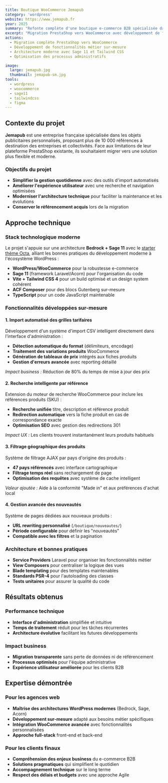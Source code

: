 ```yaml
---
title: Boutique WooCommerce Jemapub
category: 'wordpress'
website: https://www.jemapub.fr
year: 2025
summary: "Refonte complète d'une boutique e-commerce B2B spécialisée dans les objets publicitaires avec des fonctionnalités sur-mesure pour optimiser l'expérience utilisateur et la gestion administrative."
excerpt: "Migration PrestaShop vers WooCommerce avec développement de fonctionnalités métier avancées : import automatisé de grilles tarifaires, recherche intelligente par référence et filtrage géographique des produits."
actions:
  - Migration complète PrestaShop vers WooCommerce
  - Développement de fonctionnalités métier sur-mesure
  - Architecture moderne avec Sage 11 et Tailwind CSS
  - Optimisation des processus administratifs

image:
  large: jemapub.jpg
  thumbnail: jemapub-sm.jpg
tools:
  - wordpress
  - woocommerce
  - sage11
  - tailwindcss
  - figma
---
```


## Contexte du projet

**Jemapub** est une entreprise française spécialisée dans les objets publicitaires personnalisés, proposant plus de 10 000 références à destination des entreprises et collectivités. Face aux limitations de leur plateforme PrestaShop existante, ils souhaitaient migrer vers une solution plus flexible et moderne.

### Objectifs du projet

- **Simplifier la gestion quotidienne** avec des outils d'import automatisés
- **Améliorer l'expérience utilisateur** avec une recherche et navigation optimisées
- **Moderniser l'architecture technique** pour faciliter la maintenance et les évolutions
- **Conserver le référencement acquis** lors de la migration

## Approche technique

### Stack technologique moderne

Le projet s'appuie sur une architecture **Bedrock + Sage 11** avec le [starter thème Octa](/blog/octa-starter-wordpress-theme), alliant les bonnes pratiques du développement moderne à l'écosystème WordPress :

- **WordPress/WooCommerce** pour la robustesse e-commerce
- **Sage 11** (framework Laravel/Acorn) pour l'organisation du code
- **Vite + Tailwind CSS 4** pour un build optimisé et un design system cohérent
- **ACF Composer** pour des blocs Gutenberg sur-mesure
- **TypeScript** pour un code JavaScript maintenable

### Fonctionnalités développées sur-mesure

#### 1. Import automatisé des grilles tarifaires

Développement d'un système d'import CSV intelligent directement dans l'interface d'administration :

- **Détection automatique du format** (délimiteurs, encodage)
- **Traitement des variations produits** WooCommerce
- **Génération de tableaux de prix** intégrés aux fiches produits
- **Gestion d'erreurs avancée** avec reporting détaillé

*Impact business :* Réduction de 80% du temps de mise à jour des prix

#### 2. Recherche intelligente par référence

Extension du moteur de recherche WooCommerce pour inclure les références produits (SKU) :

- **Recherche unifiée** titre, description et référence produit
- **Redirection automatique** vers la fiche produit en cas de correspondance exacte
- **Optimisation SEO** avec gestion des redirections 301

*Impact UX :* Les clients trouvent instantanément leurs produits habituels

#### 3. Filtrage géographique des produits

Système de filtrage AJAX par pays d'origine des produits :

- **47 pays référencés** avec interface cartographique
- **Filtrage temps réel** sans rechargement de page
- **Optimisation des requêtes** avec système de cache intelligent

*Valeur ajoutée :* Aide à la conformité "Made in" et aux préférences d'achat local

#### 4. Gestion avancée des nouveautés

Système de pages dédiées aux nouveaux produits :

- **URL rewriting personnalisé** (`/boutique/nouveautes/`)
- **Période configurable** pour définir les "nouveautés"
- **Compatible avec les filtres** et la pagination

### Architecture et bonnes pratiques

- **Service Providers** Laravel pour organiser les fonctionnalités métier
- **View Composers** pour centraliser la logique des vues
- **Blade templating** pour des templates maintenables
- **Standards PSR-4** pour l'autoloading des classes
- **Tests unitaires** pour assurer la qualité du code

## Résultats obtenus

### Performance technique
- **Interface d'administration** simplifiée et intuitive
- **Temps de traitement** réduit pour les tâches récurrentes
- **Architecture évolutive** facilitant les futures développements

### Impact business
- **Migration transparente** sans perte de données ni de référencement
- **Processus optimisés** pour l'équipe administrative
- **Expérience utilisateur améliorée** pour les clients B2B

## Expertise démontrée

### Pour les agences web
- **Maîtrise des architectures WordPress modernes** (Bedrock, Sage, Acorn)
- **Développement sur-mesure** adapté aux besoins métier spécifiques
- **Intégration WooCommerce avancée** avec fonctionnalités personnalisées
- **Approche full-stack** front-end et back-end

### Pour les clients finaux
- **Compréhension des enjeux business** du e-commerce B2B
- **Solutions pragmatiques** qui simplifient le quotidien
- **Accompagnement technique** sur le long terme
- **Respect des délais et budgets** avec une approche Agile